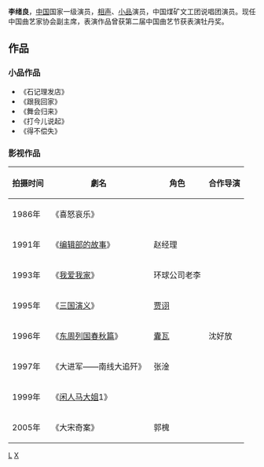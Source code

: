 {{BLP unsourced}} 
{{藝人
|姓名 = 李绪良
|類型 = 男演員
|圖片 = 
|圖片尺寸 = 
|圖片簡介 = 
|原名 = 
|外文名 = 
|外文 =  
|羅馬拼音 = 
|英文名 = 
|暱稱 = 
|其他藝名 = 
|國籍 = {{PRC}}
|民族 = 汉族
|籍貫 = 
|出生日期 = 
|出生地點 = 
|逝世日期 = 
|逝世地點 = 
|職業 = [[演員|演員]] 
|語言 = 
|教育程度 = 
|宗教信仰 =
|配偶 = 
|兒女 = 
|父母 = 
|音樂類型 = 
|演奏樂器 = 
|出生地 = 
|出道作 = 
|唱片公司 = 
|經紀公司 = 
|網站 = 
|相關團體 = 
|獎項 = 
|IMDb = 
}}
'''李绪良'''，[[中国|中国]]国家一级演员，[[相声|相声]]、[[小品|小品]]演员，中国煤矿文工团说唱团演员。现任中国曲艺家协会副主席，表演作品曾获第二届中国曲艺节获表演牡丹奖。

==作品==
===小品作品===
*《石记理发店》
*《跟我回家》
*《舞会归来》
*《打今儿说起》
*《得不偿失》
===影视作品===
{|class="wikitable"
|-
! 拍摄时间 !! 劇名 !! 角色 !! 合作导演
|-
| 1986年 ||《喜怒哀乐》|| || 
|-
| 1991年 ||《[[编辑部的故事|编辑部的故事]]》|| 赵经理 ||
|-
| 1993年 ||《[[我爱我家|我爱我家]]》|| 环球公司老李 ||
|-
| 1995年||《[[三国演义_(电视剧)|三国演义]]》|| [[贾诩|贾诩]] ||
|-
| 1996年||《[[东周列国春秋篇|东周列国春秋篇]]》||[[囊瓦|囊瓦]]|| 沈好放 
|-
| 1997年||《大进军——南线大追歼》|| 张淦 ||  
|-
| 1999年||《[[闲人马大姐|闲人马大姐]]1》|| ||
|-
| 2005年||《大宋奇案》||郭槐 ||
|}
{{China-enter-bio-stub}}
[[Category:中国电视男演员|L]]
[[Category:李姓|X]]